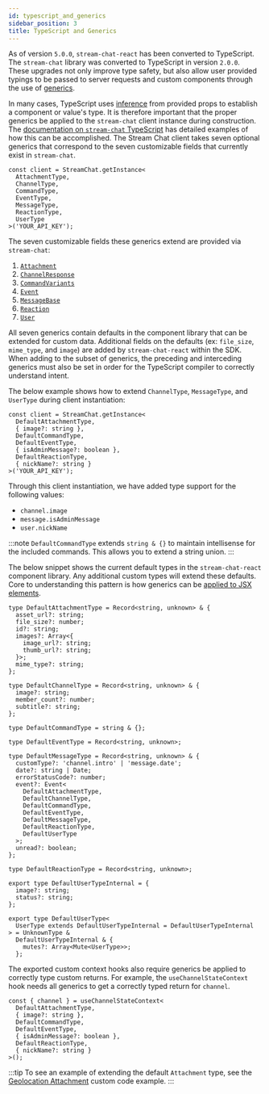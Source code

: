 ```yaml
---
id: typescript_and_generics
sidebar_position: 3
title: TypeScript and Generics
---
```


As of version `5.0.0`, `stream-chat-react` has been converted to TypeScript. The `stream-chat` library was converted to TypeScript in version `2.0.0`.
These upgrades not only improve type safety, but also allow user provided typings to be passed to server requests and custom components through
the use of [generics](https://www.typescriptlang.org/docs/handbook/2/generics.html).

In many cases, TypeScript uses [inference](https://www.typescriptlang.org/docs/handbook/type-inference.html) from provided props to establish a component or
value's type. It is therefore important that the proper generics be applied to the `stream-chat` client instance during construction. The
[documentation on `stream-chat` TypeScript](https://github.com/GetStream/stream-chat-js#typescript-v2xx) has detailed examples of how this can be accomplished.
The Stream Chat client takes seven optional generics that correspond to the seven customizable fields that currently exist in `stream-chat`.

```tsx
const client = StreamChat.getInstance<
  AttachmentType,
  ChannelType,
  CommandType,
  EventType,
  MessageType,
  ReactionType,
  UserType
>('YOUR_API_KEY');
```

The seven customizable fields these generics extend are provided via `stream-chat`:

1. [`Attachment`](https://github.com/GetStream/stream-chat-js/blob/534bcb09a971caea9f187f31b005e9e3b1413a67/src/types.ts#L1166)
2. [`ChannelResponse`](https://github.com/GetStream/stream-chat-js/blob/534bcb09a971caea9f187f31b005e9e3b1413a67/src/types.ts#L104)
3. [`CommandVariants`](https://github.com/GetStream/stream-chat-js/blob/534bcb09a971caea9f187f31b005e9e3b1413a67/src/types.ts#L1271)
4. [`Event`](https://github.com/GetStream/stream-chat-js/blob/534bcb09a971caea9f187f31b005e9e3b1413a67/src/types.ts#L796)
5. [`MessageBase`](https://github.com/GetStream/stream-chat-js/blob/534bcb09a971caea9f187f31b005e9e3b1413a67/src/types.ts#L1344)
6. [`Reaction`](https://github.com/GetStream/stream-chat-js/blob/534bcb09a971caea9f187f31b005e9e3b1413a67/src/types.ts#L1401)
7. [`User`](https://github.com/GetStream/stream-chat-js/blob/534bcb09a971caea9f187f31b005e9e3b1413a67/src/types.ts#L1465)

All seven generics contain defaults in the component library that can be extended for custom data. Additional fields on the defaults
(ex: `file_size`, `mime_type`, and `image`) are added by `stream-chat-react` within the SDK. When adding to the subset of generics,
the preceding and interceding generics must also be set in order for the TypeScript compiler to correctly understand intent.

The below example shows how to extend `ChannelType`, `MessageType`, and `UserType` during client instantiation:

```tsx
const client = StreamChat.getInstance<
  DefaultAttachmentType,
  { image?: string },
  DefaultCommandType,
  DefaultEventType,
  { isAdminMessage?: boolean },
  DefaultReactionType,
  { nickName?: string }
>('YOUR_API_KEY');
```

Through this client instantiation, we have added type support for the following values:

- `channel.image`
- `message.isAdminMessage`
- `user.nickName`

:::note
`DefaultCommandType` extends `string & {}` to maintain intellisense for the included commands. This allows you to extend a string union.
:::

The below snippet shows the current default types in the `stream-chat-react` component library. Any additional custom types
will extend these defaults. Core to understanding this pattern is how generics can be
[applied to JSX elements](https://www.typescriptlang.org/docs/handbook/release-notes/typescript-2-9.html#generic-type-arguments-in-jsx-elements).

```tsx
type DefaultAttachmentType = Record<string, unknown> & {
  asset_url?: string;
  file_size?: number;
  id?: string;
  images?: Array<{
    image_url?: string;
    thumb_url?: string;
  }>;
  mime_type?: string;
};

type DefaultChannelType = Record<string, unknown> & {
  image?: string;
  member_count?: number;
  subtitle?: string;
};

type DefaultCommandType = string & {};

type DefaultEventType = Record<string, unknown>;

type DefaultMessageType = Record<string, unknown> & {
  customType?: 'channel.intro' | 'message.date';
  date?: string | Date;
  errorStatusCode?: number;
  event?: Event<
    DefaultAttachmentType,
    DefaultChannelType,
    DefaultCommandType,
    DefaultEventType,
    DefaultMessageType,
    DefaultReactionType,
    DefaultUserType
  >;
  unread?: boolean;
};

type DefaultReactionType = Record<string, unknown>;

export type DefaultUserTypeInternal = {
  image?: string;
  status?: string;
};

export type DefaultUserType<
  UserType extends DefaultUserTypeInternal = DefaultUserTypeInternal
> = UnknownType &
  DefaultUserTypeInternal & {
    mutes?: Array<Mute<UserType>>;
  };
```

The exported custom context hooks also require generics be applied to correctly type custom returns. For example, the
`useChannelStateContext` hook needs all generics to get a correctly typed return for `channel`.

```tsx
const { channel } = useChannelStateContext<
  DefaultAttachmentType,
  { image?: string },
  DefaultCommandType,
  DefaultEventType,
  { isAdminMessage?: boolean },
  DefaultReactionType,
  { nickName?: string }
>();
```

:::tip
To see an example of extending the default `Attachment` type, see the [Geolocation Attachment](../custom-code-examples/geolocation-attachment.mdx#custom-map-attachment)
custom code example.
:::

